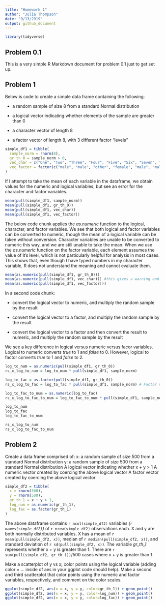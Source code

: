 ```yaml
---
title: "Homework 1"
author: "Julia Thompson"
date: "9/13/2019"
output: github_document
---
```


```r
library(tidyverse)
```

## Problem 0.1

This is a very simple R Markdown document for problem 0.1 just to get set up.

## Problem 1

Below is code to create a simple data frame containing the following:

*   a random sample of size 8 from a standard Normal distribution

*   a logical vector indicating whether elements of the sample are greater than 0

*   a character vector of length 8

*   a factor vector of length 8, with 3 different factor “levels”

```r
simple_df1 = tibble(
  sample_norm = rnorm(8),
  gr_th_0 = sample_norm > 0,
  vec_char = c("One", "Two", "Three", "Four", "Five", "Six", "Seven", "Eight"),
  vec_factor = factor(c("male", "male", "other", "female", "male", "male", "female", "other")) 
)
```

If I attempt to take the mean of each variable in the dataframe, we obtain values for the numeric and logical variables, but see an error for the character and factor variables. 

```r
mean(pull(simple_df1, sample_norm))
mean(pull(simple_df1, gr_th_0))
mean(pull(simple_df1, vec_char))
mean(pull(simple_df1, vec_factor))
```

The below code chunk applies the _as.numeric_ function to the logical, character, and factor variables. We see that both logical and factor variables can be converted to numeric, though the mean of a logical variable can be taken without conversion. Character variables are unable to be converted to numeric this way, and we are still unable to take the mean. When we use the _as.numeric_ function on the factor variable, each element assumes the value of it's level, which is not particularly helpful for analysis in most cases. This shows that, even though I have typed numbers in my character variable, R does not understand the meaning and cannot evaluate them.

```r
mean(as.numeric(pull(simple_df1, gr_th_0)))
mean(as.numeric(pull(simple_df1, vec_char))) #this gives a warning and does not take the mean
mean(as.numeric(pull(simple_df1, vec_factor)))
```


In a second code chunk:

*   convert the logical vector to numeric, and multiply the random sample by the result

*   convert the logical vector to a factor, and multiply the random sample by the result

*   convert the logical vector to a factor and then convert the result to numeric, and multiply the random sample by the result

We see a key difference in logical versus numeric versus facor variables. Logical to numeric converts _true_ to 1 and _false_ to 0. However, logical to factor converts _true_ to 1 and _false_ to 2.

```r
log_to_num = as.numeric(pull(simple_df1, gr_th_0))
rs_x_log_to_num = log_to_num * pull(simple_df1, sample_norm)

log_to_fac = as.factor(pull(simple_df1, gr_th_0))
rs_x_log_to_fac = log_to_fac * pull(simple_df1, sample_norm) # Factor variables are categorical, so this won't work

log_to_fac_to_num = as.numeric(log_to_fac)
rs_x_log_to_fac_to_num = log_to_fac_to_num * pull(simple_df1, sample_norm)

log_to_num
log_to_fac
log_to_fac_to_num

rs_x_log_to_num
rs_x_log_to_fac_to_num
```

## Problem 2

Create a data frame comprised of:
x: a random sample of size 500 from a standard Normal distribution
y: a random sample of size 500 from a standard Normal distribution
A logical vector indicating whether x + y > 1
A numeric vector created by coercing the above logical vector
A factor vector created by coercing the above logical vector

```r
simple_df2 = tibble(
  x = rnorm(500),
  y = rnorm(500),
  gr_th_1 = x + y > 1,
  log_num = as.numeric(gr_th_1),
  log_fac = as.factor(gr_th_1)
)
```

The above dataframe contains `r ncol(simple_df2)` variables _(`r names(simple_df2)`)_ of `r nrow(simple_df2)` observations each. X and y are both normally distributed variables. X has a mean of `r mean(pull(simple_df2, x))`, median of `r median(pull(simple_df2, x))`, and standard deviation of `r sd(pull(simple_df2, x))`. The variable _gr_th_1_ represents whether x + y is greater than 1. There are `r sum(pull(simple_df2, gr_th_1))`/500 cases where x + y is greater than 1. 

Make a scatterplot of y vs x; color points using the logical variable (adding color = ... inside of aes in your ggplot code should help). Make a second and third scatterplot that color points using the numeric and factor variables, respectively, and comment on the color scales.

```r
ggplot(simple_df2, aes(x = x, y = y, color=gr_th_1)) + geom_point()
ggplot(simple_df2, aes(x = x, y = y, color=log_num)) + geom_point()
ggplot(simple_df2, aes(x = x, y = y, color=log_fac)) + geom_point()
```


